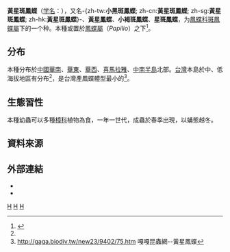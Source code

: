 {{NoteTA
|G1=Butterfly
}}
{{noteTA
| T=zh-cn:小黑斑鳳蝶; zh-hk:小黑斑鳳蝶; zh-tw:黃星斑鳳蝶; zh-sg:小黑斑鳳蝶;
| 1=zh-cn:小黑斑鳳蝶; zh-hk:小黑斑鳳蝶; zh-tw:黃星斑鳳蝶; zh-sg:小黑斑鳳蝶;
}}
{{Speciesbox 
| taxon = Papilio epycides 
| image = Chilasa epycides melanoleucus dorsal view 20150330.jpg
| image_caption = 台灣產亞種（''C. e. melanoleucus''）
| binomial_authority = Ney, 1911
| synonyms = ''Chilasa epycides'' (Hewitson, 1864)
|}}

'''黃星斑鳳蝶'''（[[学名|学名]]：{{lang|la|'''''Papilio epycides'''''}}），又名-{zh-tw:'''小黑斑鳳蝶'''; zh-cn:'''黃星斑鳳蝶'''; zh-sg:'''黃星斑鳳蝶'''; zh-hk:'''黃星斑鳳蝶'''}-、'''黃星鳳蝶'''、'''小褐斑鳳蝶'''、'''星斑鳳蝶'''，为[[鳳蝶科|鳳蝶科]][[斑鳳蝶屬|斑鳳蝶屬]]下的一个种。本種或置於[[鳳蝶屬|鳳蝶屬]]（''Papilio ''）之下<ref name="978-986-177-669-9">{{cite book|author=徐堉峰 |coauthors= |title=台灣蝴蝶圖鑑．上（弄蝶、鳳蝶、粉蝶） |year=2013 |publisher=晨星出版社 |location=台中市 |isbn=978-986-177-669-9 }}</ref>。

==分布==
本種分布於[[中國|中國]][[華南|華南]]、[[華東|華東]]、[[華西|華西]]、[[喜馬拉雅|喜馬拉雅]]、[[中南半島|中南半島]]北部。[[台灣|台灣]]本島於中、低海拔地區有分布<ref name="978-986-177-669-9" />，是台灣產鳳蝶體型最小的<ref>http://gaga.biodiv.tw/new23/9402/75.htm {{Wayback|url=http://gaga.biodiv.tw/new23/9402/75.htm |date=20190820025529 }} 嘎嘎昆蟲網--黃星鳳蝶</ref>。

==生態習性==
本種幼蟲可以多種[[樟科|樟科]]植物為食，一年一世代，成蟲於春季出現，以蛹態越冬。

==資料來源==
<references></references>

==外部連結==
* {{TaiBNET| zh=黃星斑鳳蝶 | id=347277| binomial= Papilio epycides| sub = melanoleucus | authority=Ney, 1911| var= | accessdate=2020/04/23}} 
* {{Commonscat-inline|Papilio epycides|黃星斑鳳蝶}}
{{Taxonbar}}
[[Category:1864年描述的昆虫|H]]
[[Category:斑鳳蝶屬|H]]
[[Category:臺灣蝴蝶|H]]